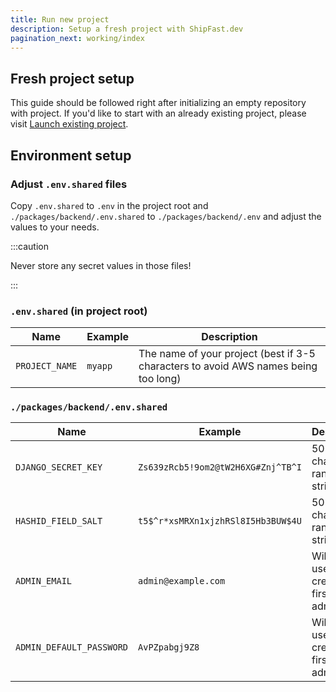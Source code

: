 ```yaml
---
title: Run new project
description: Setup a fresh project with ShipFast.dev
pagination_next: working/index
---
```



## Fresh project setup

This guide should be followed right after initializing an empty repository with <ProjectName/> project. If you'd like to start with an already existing project, please visit [Launch existing project](./run-existing-project).

<Requirements />

## Environment setup

<InstallDeps />

### Adjust `.env.shared` files

Copy `.env.shared` to `.env` in the project root and `./packages/backend/.env.shared` to `./packages/backend/.env` and adjust the values to your needs.

:::caution

Never store any secret values in those files!

:::

### `.env.shared` (in project root)

| Name           | Example | Description                                                                         |
|----------------|---------|-------------------------------------------------------------------------------------|
| `PROJECT_NAME` | `myapp` | The name of your project (best if 3-5 characters to avoid AWS names being too long) |

### `./packages/backend/.env.shared`

| Name                     | Example                            | Description                                                                                        |
|--------------------------|------------------------------------|----------------------------------------------------------------------------------------------------|
| `DJANGO_SECRET_KEY`      | `Zs639zRcb5!9om2@tW2H6XG#Znj^TB^I` | 50-character random string; [docs](https://docs.djangoproject.com/en/3.1/ref/settings/#secret-key) |
| `HASHID_FIELD_SALT`      | `t5$^r*xsMRXn1xjzhRSl8I5Hb3BUW$4U` | 50-character random string; [docs](https://django-hashid-field.readthedocs.io/en/latest/)          |
| `ADMIN_EMAIL`            | `admin@example.com`                | Will be used to create the first super admin user                                                  |
| `ADMIN_DEFAULT_PASSWORD` | `AvPZpabgj9Z8`                     | Will be used to create the first super admin user                                                  |

<StartApp />

